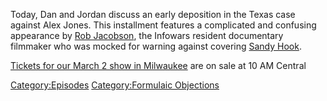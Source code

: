 {{DEFAULTSORT:
    #_EPISODE_0768:Formulaic Objections Part 14
}}{{Episode
    | title           = Formulaic Objections Part 14
    | caption         = Listen to this episode on [https://knowledgefight.libsyn.com/768-formulaic-objections-part-14 Libsyn] [https://open.spotify.com/episode/4nXfcQlo4jRgwfuqJhsxe1 Spotify], Read the [[Transcript/768: Formulaic Objections Part 14|Unofficial Transcript]], View discussion on [https://reddit.com/10f05pj Reddit]
    | episodeNumber   = 768
    | length          = 01:48:15
    | airDate         = January 18, 2023
    | episodeType     = [[:Category:Formulaic Objections|Formulaic Objections]]
    | appearance      = [[Rob Jacobson]], [[Mark Bankston]], [[Mark Enoch]]
    | previousEpisode = [[767: January 12, 2023]]
    | nextEpisode     = [[769: December 17, 2003]]
}}

{{Stub}}

Today, Dan and Jordan discuss an early deposition in the Texas case against Alex Jones. This installment features a complicated and confusing appearance by [[Rob Jacobson]], the Infowars resident documentary filmmaker who was mocked for warning against covering [[The Sandy Hook Elementary Massacre|Sandy Hook]].

[https://xrayarcade.com/calendar/2023/03/02/knowledge-fight Tickets for our March 2 show in Milwaukee] are on sale at 10 AM Central

[[Category:Episodes]]
[[Category:Formulaic Objections]]
